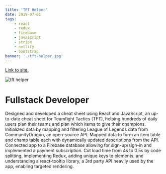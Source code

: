 ```yaml
---
title: 'TFT Helper'
date: 2019-07-01
tags:
    - react
    - redux
    - firebase
    - javascript
    - stripe
    - netlify
    - bootstrap
banner: './tft-helper.jpg'
---
```


<a href="https://www.tft-helper.com/" target="_blank" rel="noopener noreferrer">
    Link to site.
</a>

![tft helper](./tft-helper.jpg)

<h1>Fullstack Developer</h1>

Designed and developed a cheat sheet using React and JavaScript, an up-to-date cheat sheet for Teamfight Tactics (TFT), helping hundreds of daily users plan their teams and plan which items to give their champions.
Initialized data by mapping and filtering League of Legends data from CommunityDragon, an open-source API.
Mapped data to form an item table and champ table each with dynamically updated descriptions from the API.
Connected app to a Firebase database allowing for sign-up/sign-in and implemented a payment subscription.
Cut load time from 4s to 0.5s by code splitting, implementing Redux, adding unique keys to elements, and understanding a react-tooltip library, a 3rd party API heavily used by the app, enabling targeted rendering.
